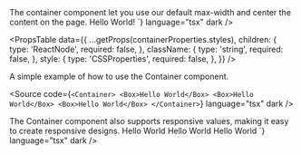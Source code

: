 
<Meta of={ContainerStories} />

<Unstyled>

<Title type="h1">Container</Title>

<Text>
  The container component let you use our default max-width and center the
  content on the page.
</Text>

<Title type="h2">Usage</Title>
<Source
  code={`import { Container } from "@backstage/canon";

<Container>Hello World!</Container>
`} language="tsx" dark />

<Title type="h2" style={{ marginBottom: '16px' }}>
  API reference
</Title>

<PropsTable
  data={{
    ...getProps(containerProperties.styles),
    children: {
      type: 'ReactNode',
      required: false,
    },
    className: {
      type: 'string',
      required: false,
    },
    style: {
      type: 'CSSProperties',
      required: false,
    },
  }}
/>

<Title type="h2">Examples</Title>

<Title type="h3">Simple</Title>
<Text>A simple example of how to use the Container component.</Text>

<Source
  code={`<Container>
  <Box>Hello World</Box>
  <Box>Hello World</Box>
  <Box>Hello World</Box>
</Container>`}
  language="tsx"
  dark
/>

<Title type="h3">Responsive padding & margin</Title>
<Text>
  The Container component also supports responsive values, making it easy to
  create responsive designs.
</Text>
<Source
  code={`<Container paddingY={{ xs: 'sm', md: 'md' }}>
  <Box>Hello World</Box>
  <Box>Hello World</Box>
  <Box>Hello World</Box>
</Container>`}
  language="tsx"
  dark
/>

</Unstyled>
